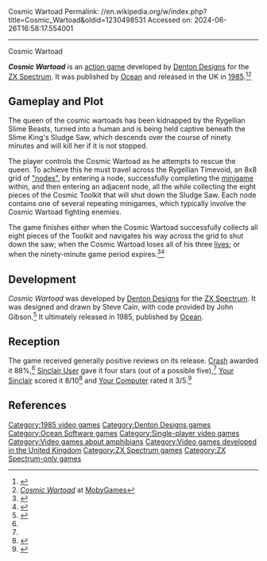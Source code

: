 Cosmic Wartoad
Permalink: //en.wikipedia.org/w/index.php?title=Cosmic_Wartoad&oldid=1230498531
Accessed on: 2024-06-26T16:58:17.554001



------
Cosmic Wartoad
{{Short description|1985 video game}}
{{Infobox video game
| title = Cosmic Wartoad
| image = Cosmic Wartoad Coverart.png
| developer = [[Denton Designs]]
| publisher = [[Ocean Software|Ocean]]
| designer = 
| engine = 
| released = 1985
| genre = [[Action game|Action]]
| modes = [[Single player]]
| platforms = [[ZX Spectrum]]
}}

'''''Cosmic Wartoad''''' is an [[action game]] developed by [[Denton Designs]] for the [[ZX Spectrum]]. It was published by [[Ocean Software|Ocean]] and released in the UK in [[1985 in video gaming|1985]].<ref name='WoS'>{{WoS game|name=Cosmic Wartoad|id=0001086}}</ref><ref name="mobygames">[http://www.mobygames.com/game/zx-spectrum/cosmic-wartoad ''Cosmic Wartoad''] at [[MobyGames]]</ref>

==Gameplay and Plot==
The queen of the cosmic wartoads has been kidnapped by the Rygellian Slime Beasts, turned into a human and is being held captive beneath the Slime King's Sludge Saw, which descends over the course of ninety minutes and will kill her if it is not stopped.

The player controls the Cosmic Wartoad as he attempts to rescue the queen. To achieve this he must travel across the Rygellian Timevoid, an 8x8 grid of [[Vertex (graph theory)|"nodes"]], by entering a node, successfully completing the [[minigame]] within, and then entering an adjacent node, all the while collecting the eight pieces of the Cosmic Toolkit that will shut down the Sludge Saw. Each node contains one of several repeating minigames, which typically involve the Cosmic Wartoad fighting enemies.

The game finishes either when the Cosmic Wartoad successfully collects all eight pieces of the Toolkit and navigates his way across the grid to shut down the saw; when the Cosmic Wartoad loses all of his three [[health (gaming)|lives]]; or when the ninety-minute game period expires.<ref name='CrashReview'>{{cite news | title = Cosmic Wartoad | date = March 1986 | publisher = [[Newsfield Publications]] | url = http://www.worldofspectrum.org/showmag.cgi?mag=Crash/Issue26/Pages/Crash2600137.jpg | work = [[Crash (magazine)|Crash]] | pages = 137 | accessdate = 2011-07-27}}</ref><ref name='SUReview'>{{cite news | first = Chris | last = Bourne | title = Cosmic Wartoad | date = March 1986 | publisher = [[EMAP]] | url = http://www.worldofspectrum.org/showmag.cgi?mag=SinclairUser/Issue048/Pages/SinclairUser04800049.jpg | work = [[Sinclair User]] | pages = 49 | accessdate = 2011-07-27}}</ref>

==Development==
''Cosmic Wartoad'' was developed by [[Denton Designs]] for the [[ZX Spectrum]]. It was designed and drawn by Steve Cain, with code provided by John Gibson.<ref>{{cite web |url=http://www.retrogamesmaster.co.uk/john-gibson-imagine/ |title=John Gibson Imagine |work=Retro Games Master |last=Ward |first=Peter |accessdate=May 14, 2023}}</ref> It ultimately released in 1985, published by [[Ocean Software|Ocean]].

==Reception==
The game received generally positive reviews on its release. [[Crash (magazine)|Crash]] awarded it 88%,<ref name='CrashReview' /> [[Sinclair User]] gave it four stars (out of a possible five),<ref name='SUReview' /> [[Your Sinclair]] scored it 8/10<ref name='YSReview'>{{cite news | first = Gwyn | last = Hughes | title = Cosmic Wartoad | date = March 1986 | publisher = [[Dennis Publishing]] | url = http://www.ysrnry.co.uk/articles/cosmicwartoad.htm | work = [[Your Sinclair]] | accessdate = 2011-07-27 | archive-url = https://web.archive.org/web/20110610220712/http://www.ysrnry.co.uk/articles/cosmicwartoad.htm | archive-date = 2011-06-10 | url-status = dead}}</ref> and [[Your Computer (British magazine)|Your Computer]] rated it 3/5.<ref name='YCReview'>{{cite news | first = Simon | last = Beesley | title = Cosmic Wartoad | date = February 1986 | publisher = IPC Electrical-Electronic Press | url = http://www.worldofspectrum.org/showmag.cgi?mag=YourComputer/Issue8602/Pages/YourComputer860200031.jpg | work = [[Your Computer (British magazine)|Your Computer]] | pages = 31 | accessdate = 2011-07-27}}</ref>

== References ==
{{reflist}}

[[Category:1985 video games]]
[[Category:Denton Designs games]]
[[Category:Ocean Software games]]
[[Category:Single-player video games]]
[[Category:Video games about amphibians]]
[[Category:Video games developed in the United Kingdom]]
[[Category:ZX Spectrum games]]
[[Category:ZX Spectrum-only games]]


{{Action-videogame-stub}}
